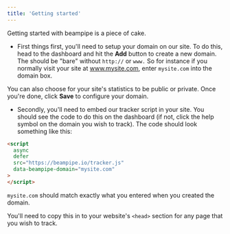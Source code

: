 ```yaml
---
title: 'Getting started'
---
```


Getting started with beampipe is a piece of cake. 

- First things first, you'll need to setup your domain on our site. To do
this, head to the dashboard and hit the **Add** button to create a new domain.
The should be "bare" without `http://` or `www.` So for instance if you normally
visit your site at www.mysite.com, enter `mysite.com` into the domain box.

You can also choose for your site's statistics to be public or private. Once
you're done, click **Save** to configure your domain.

- Secondly, you'll need to embed our tracker script in your site. You should see the code 
to do this on the dashboard (if not, click the help symbol on the domain you
wish to track). The code should look something like this:

```html
<script
  async
  defer
  src="https://beampipe.io/tracker.js"
  data-beampipe-domain="mysite.com"
>
</script>
```

`mysite.com` should match exactly what you entered when you created the domain.

You'll need to copy this in to your website's `<head>` section for any page
that you wish to track.